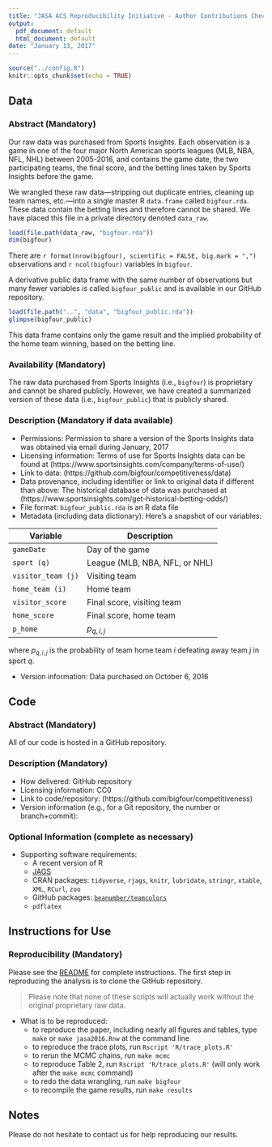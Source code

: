```yaml
---
title: "JASA ACS Reproducibility Initiative - Author Contributions Checklist Form"
output:
  pdf_document: default
  html_document: default
date: "January 13, 2017"
---
```


```r
source("../config.R")
knitr::opts_chunk$set(echo = TRUE)
```


## Data

### Abstract (Mandatory)
Our raw data was purchased from Sports Insights. Each observation is a game in one of the four major North American sports leagues (MLB, NBA, NFL, NHL) between 2005-2016, and contains the game date, the two participating teams, the final score, and the betting lines taken by Sports Insights before the game. 

We wrangled these raw data---stripping out duplicate entries, cleaning up team names, etc.---into a single master R `data.frame` called `bigfour.rda`. These data contain the betting lines and therefore cannot be shared. We have placed this file in a private directory denoted `data_raw`.

```r
load(file.path(data_raw, "bigfour.rda"))
dim(bigfour)
```

There are `r format(nrow(bigfour), scientific = FALSE, big.mark = ",")` observations and `r ncol(bigfour)` variables in `bigfour`.

A derivative public data frame with the same number of observations but many fewer variables is called `bigfour_public` and is available in our GitHub repository. 

```r
load(file.path("..", "data", "bigfour_public.rda"))
glimpse(bigfour_public)
```

This data frame contains only the game result and the implied probability of the home team winning, based on the betting line. 

### Availability (Mandatory)

The raw data purchased from Sports Insights (i.e., `bigfour`) is proprietary and cannot be shared publicly. However, we have created a summarized version of these data (i.e., `bigfour_public`) that is publicly shared. 

### Description (Mandatory if data available)

- Permissions: Permission to share a version of the Sports Insights data was obtained via email during January, 2017
- Licensing information: Terms of use for Sports Insights data can be found at (https://www.sportsinsights.com/company/terms-of-use/)
- Link to data: (https://github.com/bigfour/competitiveness/data)
- Data provenance, including identifier or link to original data if different than above: The historical database of data was purchased at (https://www.sportsinsights.com/get-historical-betting-odds/)
- File format: `bigfour_public.rda` is an R data file
- Metadata (including data dictionary): Here's a snapshot of our variables:

Variable | Description
------------- | -------------
`gameDate` | Day of the game
`sport (q)` | League (MLB, NBA, NFL, or NHL)
`visitor_team (j)` | Visiting team 
`home_team (i)` | Home team 
`visitor_score` | Final score, visiting team
`home_score` | Final score, home team
`p_home` | $p_{q,i,j}$

where $p_{q,i,j}$ is the probability of team home team $i$ defeating away team $j$ in sport $q$. 

- Version information: Data purchased on October 6, 2016

## Code

### Abstract (Mandatory)
All of our code is hosted in a GitHub repository. 

### Description (Mandatory)

- How delivered: GitHub repository
- Licensing information: CC0
- Link to code/repository: (https://github.com/bigfour/competitiveness)
- Version information (e.g., for a Git repository, the number or branch+commit): 

### Optional Information (complete as necessary) 

- Supporting software requirements:
    - A recent version of R
    - [JAGS](http://mcmc-jags.sourceforge.net/)
    - CRAN packages: `tidyverse`, `rjags`, `knitr`, `lubridate`, `stringr`, `xtable`, `XML`, `RCurl`, `zoo`
    - GitHub packages: [`beanumber/teamcolors`](https://github.com/beanumber/teamcolors)
    - `pdflatex`

## Instructions for Use

### Reproducibility (Mandatory)

Please see the [README](https://github.com/bigfour/competitiveness/blob/master/README.md) for complete instructions. The first step in reproducing the analysis is to clone the GitHub repository. 

> Please note that none of these scripts will actually work without the original proprietary raw data. 

- What is to be reproduced:
    - to reproduce the paper, including nearly all figures and tables, type `make` or `make jasa2016.Rnw` at the command line
    - to reproduce the trace plots, run `Rscript 'R/trace_plots.R'`
    - to rerun the MCMC chains, run `make mcmc`
    - to reproduce Table 2, run `Rscript 'R/trace_plots.R'` (will only work after the `make mcmc` command)
    - to redo the data wrangling, run `make bigfour`
    - to recompile the game results, run `make results`


## Notes

Please do not hesitate to contact us for help reproducing our results. 